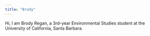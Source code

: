 ```yaml
---
title: "Brody"
---
```


::: {#bio}
Hi, I am Brody Regan, a 3rd-year Environmental Studies student at the University of California, Santa Barbara.
:::
